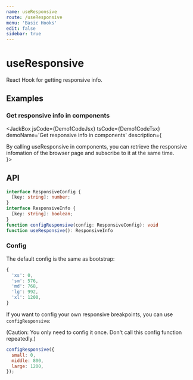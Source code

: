 ```yaml
---
name: useResponsive
route: /useResponsive
menu: 'Basic Hooks'
edit: false
sidebar: true
---
```




# useResponsive

React Hook for getting responsive info.

## Examples

### Get responsive info in components

<JackBox jsCode={Demo1CodeJsx} tsCode={Demo1CodeTsx} demoName='Get responsive info in components' description={
  <div>
    By calling useResponsive in components, you can retrieve the responsive infomation of the browser page and subscribe to it at the same time.
  </div>
}>
  <Demo1/>
</JackBox>

## API

```typescript
interface ResponsiveConfig {
  [key: string]: number;
}
interface ResponsiveInfo {
  [key: string]: boolean;
}
function configResponsive(config: ResponsiveConfig): void
function useResponsive(): ResponsiveInfo
```

### Config

The default config is the same as bootstrap:

```javascript
{
  'xs': 0,
  'sm': 576,
  'md': 768,
  'lg': 992,
  'xl': 1200,
}
```

If you want to config your own responsive breakpoints, you can use `configResponsive`:

(Caution: You only need to config it once. Don't call this config function repeatedly.)

```javascript
configResponsive({
  small: 0,
  middle: 800,
  large: 1200,
});
```
